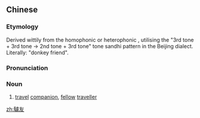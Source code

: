 {{also|驴友}}
==Chinese==
{{zh-forms|s=驴友}}

===Etymology===
Derived wittily from the homophonic {{zh-l|旅友|lǚyǒu|travel companion}} or heterophonic {{zh-l|旅游|lǚyóu|to travel; travelling}}, utilising the "3rd tone + 3rd tone → 2nd tone + 3rd tone" tone sandhi pattern in the Beijing dialect. Literally: "donkey friend".

===Pronunciation===
{{zh-pron
|m=lǘyǒu
|c=leoi4 jau5
|cat=n
}}

===Noun===
{{zh-noun}}

# {{lb|zh|neologism}} [[travel]] [[companion]], [[fellow]] [[traveller]]

[[zh:驢友]]